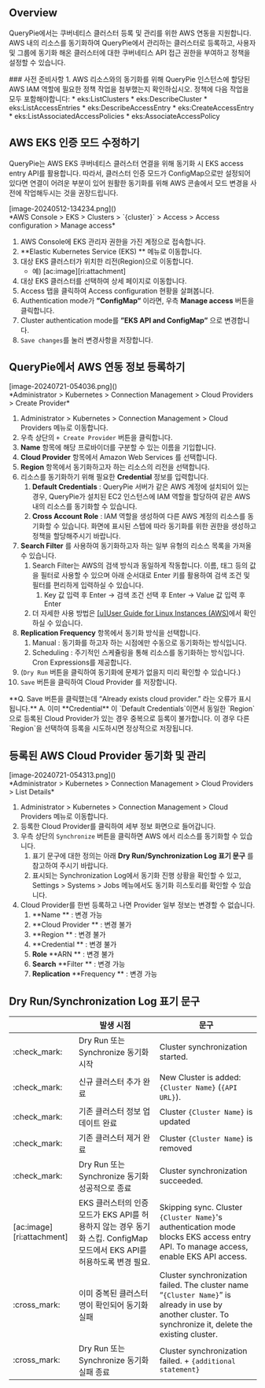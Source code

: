 
## Overview
QueryPie에서는 쿠버네티스 클러스터 등록 및 관리를 위한 AWS 연동을 지원합니다. AWS 내의 리소스를 동기화하여 QueryPie에서 관리하는 클러스터로 등록하고, 사용자 및 그룹에 동기화 해온 클러스터에 대한 쿠버네티스 API 접근 권한을 부여하고 정책을 설정할 수 있습니다.

<Callout type="info">
### 사전 준비사항
1. AWS 리소스와의 동기화를 위해 QueryPie 인스턴스에 할당된 AWS IAM 역할에 필요한 정책 작업을 첨부했는지 확인하십시오. 정책에 다음 작업을 모두 포함해야합니다:
* eks:ListClusters
* eks:DescribeCluster
* eks:ListAccessEntries
* eks:DescribeAccessEntry
* eks:CreateAccessEntry
* eks:ListAssociatedAccessPolicies
* eks:AssociateAccessPolicy
</Callout>



## AWS EKS 인증 모드 수정하기
QueryPie는 AWS EKS 쿠버네티스 클러스터 연결을 위해 동기화 시 EKS access entry API를 활용합니다. 따라서, 클러스터 인증 모드가 ConfigMap으로만 설정되어 있다면 연결이 어려운 부분이 있어 원활한 동기화를 위해 AWS 콘솔에서 모드 변경을 사전에 작업해두시는 것을 권장드립니다.

<p align="center">
<div>[image-20240512-134234.png]()</div>
*AWS Console &gt; EKS &gt; Clusters &gt; `{cluster}` &gt; Access &gt; Access configuration &gt; Manage access*
</p>

1. AWS Console에 EKS 관리자 권한을 가진 계정으로 접속합니다. 
2.  **Elastic Kubernetes Service (EKS) ** 메뉴로 이동합니다. 
3. 대상 EKS 클러스터가 위치한 리전(Region)으로 이동합니다. 
    * 예) [ac:image][ri:attachment] 
4. 대상 EKS 클러스터를 선택하여 상세 페이지로 이동합니다.
5. Access 탭을 클릭하여 Access configuration 현황을 살펴봅니다. 
6. Authentication mode가  **”ConfigMap”** 이라면, 우측  **Manage access**  버튼을 클릭합니다. 
7. Cluster authentication mode를  **”EKS API and ConfigMap”** 으로 변경합니다. 
8. `Save changes`를 눌러 변경사항을 저장합니다. 



## QueryPie에서 AWS 연동 정보 등록하기
<p align="center">
<div>[image-20240721-054036.png]()</div>
*Administrator &gt; Kubernetes &gt; Connection Management &gt; Cloud Providers &gt; Create Provider*
</p>

1. Administrator &gt; Kubernetes &gt; Connection Management &gt; Cloud Providers 메뉴로 이동합니다.
2. 우측 상단의 `+ Create Provider` 버튼을 클릭합니다.
3.  **Name**  항목에 해당 프로바이더를 구분할 수 있는 이름을 기입합니다.
4.  **Cloud Provider**  항목에서 Amazon Web Services 를 선택합니다.
5.  **Region**  항목에서 동기화하고자 하는 리소스의 리전을 선택합니다.
6. 리소스를 동기화하기 위해 필요한  **Credential**  정보를 입력합니다. 
    1.  **Default Credentials**  : QueryPie 서버가 같은 AWS 계정에 설치되어 있는 경우, QueryPie가 설치된 EC2 인스턴스에 IAM 역할을 할당하여 같은 AWS 내의 리소스를 동기화할 수 있습니다.
    2.  **Cross Account Role**  : IAM 역할을 생성하여 다른 AWS 계정의 리소스를 동기화할 수 있습니다. 화면에 표시된 스텝에 따라 동기화를 위한 권한을 생성하고 정책을 할당해주시기 바랍니다.
7.  **Search Filter** 를 사용하여 동기화하고자 하는 일부 유형의 리소스 목록을 가져올 수 있습니다. 
    1. Search Filter는 AWS의 검색 방식과 동일하게 작동합니다. 이름, 태그 등의 값을 필터로 사용할 수 있으며 아래 순서대로 Enter 키를 활용하여 검색 조건 및 필터를 편리하게 입력하실 수 있습니다. 
        1. Key 값 입력 후 Enter → 검색 조건 선택 후 Enter → Value 값 입력 후 Enter 
    2. 더 자세한 사용 방법은 [[u]User Guide for Linux Instances (AWS)](https://docs.aws.amazon.com/AWSEC2/latest/UserGuide/Using_Filtering.html#advancedsearch)에서 확인하실 수 있습니다. 
8.  **Replication Frequency**  항목에서 동기화 방식을 선택합니다.
    1. Manual : 동기화를 하고자 하는 시점에만 수동으로 동기화하는 방식입니다.
    2. Scheduling : 주기적인 스케쥴링을 통해 리소스를 동기화하는 방식입니다. Cron Expressions를 제공합니다.
9. (`Dry Run` 버튼을 클릭하여 동기화에 문제가 없을지 미리 확인할 수 있습니다.)
10. `Save` 버튼을 클릭하여 Cloud Provider 를 저장합니다.

<Callout type="important">
 **Q. Save 버튼을 클릭했는데 “Already exists cloud provider.” 라는 오류가 표시됩니다.** 
A. 이미  **Credential** 이 `Default Credentials`이면서 동일한 `Region`으로 등록된 Cloud Provider가 있는 경우 중복으로 등록이 불가합니다. 이 경우 다른 `Region`을 선택하여 등록을 시도하시면 정상적으로 저장됩니다. 
</Callout>



## 등록된 AWS Cloud Provider 동기화 및 관리
<p align="center">
<div>[image-20240721-054313.png]()</div>
*Administrator &gt; Kubernetes &gt; Connection Management &gt; Cloud Providers &gt; List Details*
</p>

1. Administrator &gt; Kubernetes &gt; Connection Management &gt; Cloud Providers 메뉴로 이동합니다.
2. 등록한 Cloud Provider를 클릭하여 세부 정보 화면으로 들어갑니다.
3. 우측 상단의 `Synchronize` 버튼을 클릭하면 AWS 에서 리소스를 동기화할 수 있습니다.
    1. 표기 문구에 대한 정의는 아래  **Dry Run/Synchronization Log 표기 문구** 를 참고하여 주시기 바랍니다. 
    2. 표시되는 Synchronization Log에서 동기화 진행 상황을 확인할 수 있고, Settings &gt; Systems &gt; Jobs 메뉴에서도 동기화 히스토리를 확인할 수 있습니다.
4. Cloud Provider를 한번 등록하고 나면 Provider 일부 정보는 변경할 수 없습니다.
    1.  **Name ** : 변경 가능
    2.  **Cloud Provider ** : 변경 불가
    3.  **Region ** : 변경 불가
    4.  **Credential ** : 변경 불가
    5.  **Role**   **ARN ** : 변경 불가
    6.  **Search**   **Filter ** : 변경 가능
    7.  **Replication**   **Frequency ** : 변경 가능



## Dry Run/Synchronization Log 표기 문구
|                           |  **발생 시점**                                                                         |  **문구**                                                                                                                                                   |
| ------------------------- | ---------------------------------------------------------------------------------- | --------------------------------------------------------------------------------------------------------------------------------------------------------- |
| :check_mark:              | Dry Run 또는 Synchronize 동기화 시작                                                      | Cluster synchronization started.                                                                                                                          |
| :check_mark:              | 신규 클러스터 추가 완료                                                                      | New Cluster is added: `{Cluster Name}` (`{API URL}`).                                                                                                     |
| :check_mark:              | 기존 클러스터 정보 업데이트 완료                                                                 | Cluster `{Cluster Name}` is updated                                                                                                                       |
| :check_mark:              | 기존 클러스터 제거 완료                                                                      | Cluster `{Cluster Name}` is removed                                                                                                                       |
| :check_mark:              | Dry Run 또는 Synchronize 동기화 성공적으로 종료                                                | Cluster synchronization succeeded.                                                                                                                        |
| [ac:image][ri:attachment] | EKS 클러스터의 인증 모드가 EKS API를 허용하지 않는 경우 동기화 스킵. ConfigMap 모드에서 EKS API를 허용하도록 변경 필요.  | Skipping sync. Cluster `{Cluster Name}`'s authentication mode blocks EKS access entry API. To manage access, enable EKS API access.                       |
| :cross_mark:              | 이미 중복된 클러스터명이 확인되어 동기화 실패                                                          | Cluster synchronization failed. The cluster name “`{Cluster Name}`” is already in use by another cluster. To synchronize it, delete the existing cluster. |
| :cross_mark:              | Dry Run 또는 Synchronize 동기화 실패 종료                                                   | Cluster synchronization failed. + `{additional statement}`                                                                                                |
